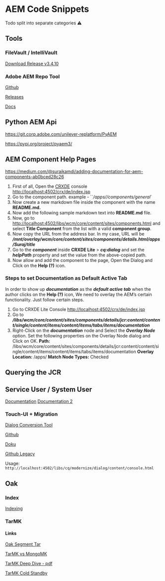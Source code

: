 # AEM Code Snippets

<div class="alert alert--warning" role="alert">
    Todo split into separate categories ⚠️
</div>

## Tools

### FileVault / IntelliVault

[Download Release v3.4.10](https://repo1.maven.org/maven2/org/apache/jackrabbit/vault/vault-cli/3.4.10/)

### Adobe AEM Repo Tool

[Github](https://github.com/Adobe-Marketing-Cloud/tools/tree/master/repo)

[Releases](https://github.com/Adobe-Marketing-Cloud/tools/releases)

[Docs](https://experienceleague.adobe.com/docs/experience-manager-65/developing/devtools/aem-repo-tool.html?lang=en#overview)

## Python AEM Api

https://git.corp.adobe.com/unilever-replatform/PyAEM

https://pypi.org/project/pyaem3/

## AEM Component Help Pages

https://medium.com/@surajkamdi/adding-documentation-for-aem-components-ab0bced28c26

1.  First of all, Open the [CRXDE](https://experienceleague.adobe.com/docs/experience-manager-65/developing/devtools/developing-with-crxde-lite.html?lang=en) console [http://localhost:4502/crx/de/index.jsp](http://localhost:4502/crx/de/index.jsp)
2.  Go to the component path. example - ``_/apps/<project-name>/components/general_`
3.  Now create a new markdown file inside the component with the name **README.md.**
4.  Now add the following sample markdown text into **README.md** file.
5. Now, go to [http://localhost:4502/libs/wcm/core/content/sites/components.html](http://localhost:4502/libs/wcm/core/content/sites/components.html) and select **Title Component** from the list with a valid **component group**.
6. Now copy the URL from the address bar. In my case, URL will be **_/mnt/overlay/wcm/core/content/sites/components/details.html/apps/Suraj/title_**
7. Go to the **_component_** inside **CRXDE Lite** > **_cq:dialog_** and set the **_helpPath_** property and set the value from the above-copied path.
8. Now allow and add the component to the page, Open the Dialog and Click on the **Help (?)** icon.

### Steps to set Documentation as Default Active Tab

In order to show up **_documentation_** as the **_default active tab_** when the author clicks on the **Help (?)** icon, We need to overlay the AEM’s certain functionality. Just follow certain steps.

1.  Go to CRXDE Lite Console [http://localhost:4502/crx/de/index.jsp](http://localhost:4502/crx/de/index.jsp)
2.  Go to **_/libs/wcm/core/content/sites/components/details/jcr:content/content/single/content/items/content/items/tabs/items/documentation_**
3.  Right-Click on the **_documentation_** node and Select the **_Overlay Node_** option.
Set the following properties on the Overlay Node dialog and Click on OK.
**Path:** /libs/wcm/core/content/sites/components/details/jcr:content/content/single/content/items/content/items/tabs/items/documentation
**Overlay Location:** /apps/
**Match Node Types:** Checked

## Querying the JCR


## Service User / System User

[Documentation](https://docs.adobe.com/content/help/en/experience-manager-learn/forms/adaptive-forms/service-user-tutorial-develop.html)
[Documentation 2](https://docs.adobe.com/content/help/de-DE/experience-manager-65/administering/security/security-service-users.translate.html)



### Touch-UI + Migration

[Dialog Conversion Tool](https://docs.adobe.com/content/help/en/experience-manager-64/developing/devtools/dialog-conversion.html)

[Github](https://github.com/adobe/aem-modernize-tools)

[Doku](https://opensource.adobe.com/aem-modernize-tools/)

[Github Legacy](https://github.com/Adobe-Marketing-Cloud/aem-dialog-conversion)

Usage: `http://localhost:4502/libs/cq/modernize/dialog/content/console.html`


## Oak

### Index

[Indexing](https://jackrabbit.apache.org/oak/docs/query/indexing.html)

### TarMK

#### Links

[Oak Segment Tar](https://jackrabbit.apache.org/oak/docs/nodestore/segment/overview.html)

[TarMK vs MongoMK](http://aemintroduction.blogspot.com/2018/11/aem-mk-microkernels-tarmk-and-mongomk.html)

[TarMK Deep Dive - pdf](https://adapt.to/content/dam/adaptto/production/presentations/2016/adaptTo2016-Into-the-tar-pit-a-TarMK-deep-dive-Michael-Duerig-notes.pdf/_jcr_content/renditions/original./adaptTo2016-Into-the-tar-pit-a-TarMK-deep-dive-Michael-Duerig-notes.pdf)

[TarMK Cold Standby](https://docs.adobe.com/content/help/en/experience-manager-64/deploying/deploying/tarmk-cold-standby.html)
